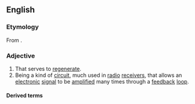==English==

===Etymology===
From {{uder|en|frm|régénératif}}.

===Adjective===
{{en-adj}}

# That serves to [[regenerate]].
# Being a kind of [[circuit]], much used in [[radio]] [[receiver]]s, that allows an [[electronic]] [[signal]] to be [[amplify|amplified]] many times through a [[feedback]] [[loop]].

====Derived terms====
{{der3|en
|regeneratively
|regenerative braking
|regenerative medicine
|nonregenerative
|regenerative furnace
|regenerative thermal oxidizer
|superregenerative
|bioregenerative
|neuroregenerative
|unregenerative
|proregenerative
|macroregenerative
|cardioregenerative
|osteoregenerative
|vasoregenerative}}